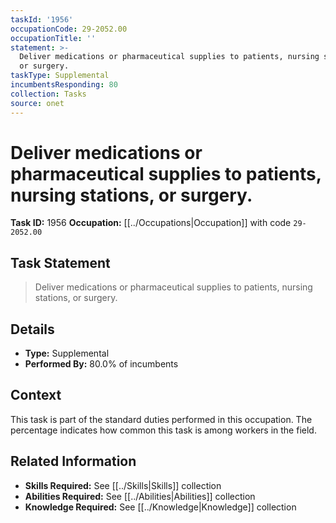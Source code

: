 ```yaml
---
taskId: '1956'
occupationCode: 29-2052.00
occupationTitle: ''
statement: >-
  Deliver medications or pharmaceutical supplies to patients, nursing stations,
  or surgery.
taskType: Supplemental
incumbentsResponding: 80
collection: Tasks
source: onet
---
```

# Deliver medications or pharmaceutical supplies to patients, nursing stations, or surgery.

**Task ID:** 1956
**Occupation:** [[../Occupations|Occupation]] with code `29-2052.00`

## Task Statement

> Deliver medications or pharmaceutical supplies to patients, nursing stations, or surgery.

## Details

- **Type:** Supplemental
- **Performed By:** 80.0% of incumbents

## Context

This task is part of the standard duties performed in this occupation. The percentage indicates how common this task is among workers in the field.

## Related Information

- **Skills Required:** See [[../Skills|Skills]] collection
- **Abilities Required:** See [[../Abilities|Abilities]] collection
- **Knowledge Required:** See [[../Knowledge|Knowledge]] collection
